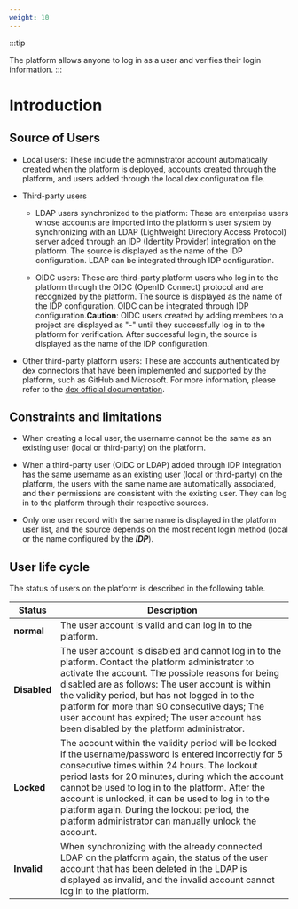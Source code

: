 ```yaml
---
weight: 10
---
```


:::tip

The platform allows anyone to log in as a user and verifies their login information.
:::

# Introduction

## Source of Users

* Local users: These include the administrator account automatically created when the platform is deployed, accounts created through the platform, and users added through the local dex configuration file.

* Third-party users

    * LDAP users synchronized to the platform: These are enterprise users whose accounts are imported into the platform's user system by synchronizing with an LDAP (Lightweight Directory Access Protocol) server added through an IDP (Identity Provider) integration on the platform. The source is displayed as the name of the IDP configuration. LDAP can be integrated through IDP configuration.



    * OIDC users: These are third-party platform users who log in to the platform through the OIDC (OpenID Connect) protocol and are recognized by the platform. The source is displayed as the name of the IDP configuration. OIDC can be integrated through IDP configuration.**Caution**: OIDC users created by adding members to a project are displayed as "-" until they successfully log in to the platform for verification. After successful login, the source is displayed as the name of the IDP configuration.

* Other third-party platform users: These are accounts authenticated by dex connectors that have been implemented and supported by the platform, such as GitHub and Microsoft. For more information, please refer to the [dex official documentation](https://github.com/dexidp/dex).

## Constraints and limitations



* When creating a local user, the username cannot be the same as an existing user (local or third-party) on the platform.

* When a third-party user (OIDC or LDAP) added through IDP integration has the same username as an existing user (local or third-party) on the platform, the users with the same name are automatically associated, and their permissions are consistent with the existing user. They can log in to the platform through their respective sources.

* Only one user record with the same name is displayed in the platform user list, and the source depends on the most recent login method (local or the name configured by the ***IDP***).

## User life cycle

The status of users on the platform is described in the following table.

| Status   | Description                                                  |
| -------- | --------------------- |
| **normal**  | The user account is valid and can log in to the platform. |
| **Disabled**  | The user account is disabled and cannot log in to the platform. Contact the platform administrator to activate the account. The possible reasons for being disabled are as follows: The user account is within the validity period, but has not logged in to the platform for more than 90 consecutive days; The user account has expired; The user account has been disabled by the platform administrator. |
| **Locked**  | The account within the validity period will be locked if the username/password is entered incorrectly for 5 consecutive times within 24 hours. The lockout period lasts for 20 minutes, during which the account cannot be used to log in to the platform. After the account is unlocked, it can be used to log in to the platform again. During the lockout period, the platform administrator can manually unlock the account. |
| **Invalid**  | When synchronizing with the already connected LDAP on the platform again, the status of the user account that has been deleted in the LDAP is displayed as invalid, and the invalid account cannot log in to the platform. |
